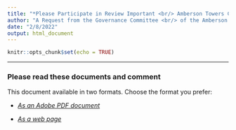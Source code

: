 ```yaml
---
title: "*Please Participate in Review Important <br/> Amberson Towers Condominium Documents*"
author: "A Request from the Governance Committee <br/> of the Amberson Towers Condominium Council"
date: "2/8/2022"
output: html_document
---
```


```r
knitr::opts_chunk$set(echo = TRUE)
```

***

### Please read these documents and comment

This document available in two formats. Choose the format you prefer:

* [*As an Adobe PDF document*](DraftRules.pdf) 

* [*As a web page*](docs/DraftRules.html)